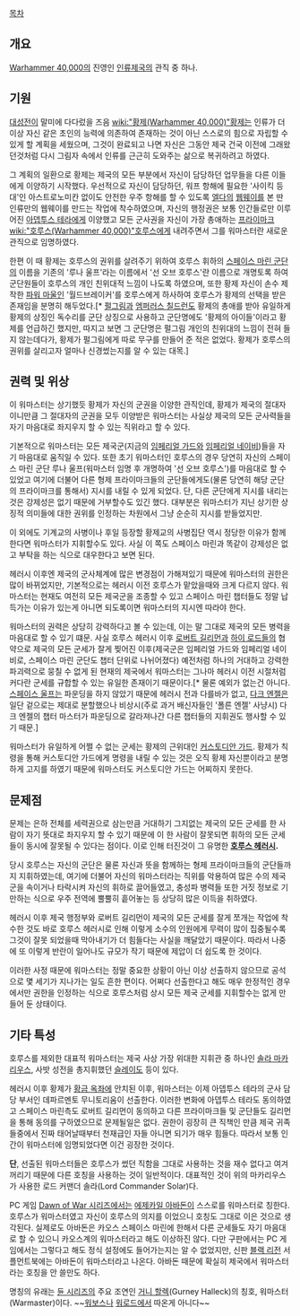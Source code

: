 {{{+1 '''Warmaster'''}}}

[[목차]]

== 개요 ==
[[Warhammer 40,000]]의 진영인 [[인류제국]]의 관직 중 하나.

== 기원 ==
[[대성전]]이 말미에 다다렀을 즈음 [[wiki:"황제(Warhammer 40,000)"황제]]는 인류가 더 이상 자신 같은 초인의 능력에 의존하여 존재하는 것이 아닌 스스로의 힘으로 자립할 수 있게 할 계획을 세웠으며, 그것이 완료되고 나면 자신은 그동안 제국 건국 이전에 그래왔던것처럼 다시 그림자 속에서 인류를 근근히 도와주는 삶으로 복귀하려고 하였다.

그 계획의 일환으로 황제는 제국의 모든 부분에서 자신이 담당하던 업무들을 다른 이들에게 이양하기 시작했다. 우선적으로 자신이 담당하던, 워프 항해에 필요한 '사이킥 등대'인 아스트로노미칸 없이도 안전한 우주 항해를 할 수 있도록 [[엘다]]의 [[웹웨이]]를 본 딴 인류만의 웹웨이를 만드는 작업에 착수하였으며, 자신의 행정권은 보통 인간들로만 이루어진 [[아뎁투스 테라]]에게 이양했고 모든 군사권을 자신이 가장 총애하는 [[프라이마크]] [[wiki:"호루스(Warhammer 40,000)"호루스]]에게 내려주면서 그를 워마스터란 새로운 관직으로 임명하였다.

한편 이 때 황제는 호루스의 권위를 살려주기 위하여 호루스 휘하의 [[스페이스 마린 군단]]의 이름을 기존의 '루나 울프'라는 이름에서 '선 오브 호루스'란 이름으로 개명토록 하여 군단원들이 호루스의 개인 친위대적 느낌이 나도록 하였으며, 또한 황제 자신이 손수 제작한 [[파워 웨폰|파워 마울]]인 '월드브레이커'를 호루스에게 하사하여 호루스가 황제의 선택을 받은 존재임을 분명히 해두었다.[* [[펄그림]]과 [[엠퍼러스 칠드런]]도 황제의 총애를 받아 유일하게 황제의 상징인 독수리를 군단 상징으로 사용하고 군단명에도 '황제의 아이들'이라고 황제를 언급하긴 했지만, 따지고 보면 그 군단명은 펄그림 개인의 친위대의 느낌이 전혀 들지 않는데다가, 황제가 펄그림에게 따로 무구를 만들어 준 적은 없었다. 황제가 호루스의 권위를 살리고자 얼마나 신경썼는지를 알 수 있는 대목.]

== 권력 및 위상 ==
이 워마스터는 상기했듯 황제가 자신의 군권을 이양한 관직인데, 황제가 제국의 절대자이니만큼 그 절대자의 군권을 모두 이양받은 워마스터는 사실상 제국의 모든 군사력들을 자기 마음대로 좌지우지 할 수 있는 직위라고 할 수 있다.

기본적으로 워마스터는 모든 제국군(지금의 [[임페리얼 가드]]와 [[임페리얼 네이비]])들을 자기 마음대로 움직일 수 있다. 또한 초기 워마스터인 호루스의 경우 당연히 자신의 스페이스 마린 군단 루나 울프(워마스터 임명 후 개명하여 '선 오브 호루스')를 마음대로 할 수 있었고 여기에 더불어 다른 형제 프라이마크들의 군단들에게도(물론 당연히 해당 군단의 프라이마크를 통해서) 지시를 내릴 수 있게 되었다. 단, 다른 군단에게 지시를 내리는것은 강제성은 없기 때문에 거부할수도 있긴 했다. 대부분은 워마스터가 지닌 상기한 상징적 의미들에 대한 권위를 인정하는 차원에서 그냥 순순히 지시를 받들었지만.

이 외에도 기계교의 사병이나 후일 등장할 황제교의 사병집단 역시 정당한 이유가 함께한다면 워마스터가 지휘할수도 있다. 사실 이 쪽도 스페이스 마린과 똑같이 강제성은 없고 부탁을 하는 식으로 대우한다고 보면 된다.

헤러시 이후엔 제국의 군사체계에 많은 변경점이 가해져있기 때문에 워마스터의 권한은 많이 바뀌었지만, 기본적으로는 헤러시 이전 호루스가 맡았을때와 크게 다르지 않다. 워마스터는 현재도 여전히 모든 제국군을 조종할 수 있고 스페이스 마린 챕터들도 정말 납득가는 이유가 있는게 아니면 되도록이면 워마스터의 지시엔 따라야 한다.

워마스터의 권력은 상당히 강력하다고 볼 수 있는데, 이는 말 그대로 제국의 모든 병력을 마음대로 할 수 있기 떄문. 사실 호루스 헤러시 이후 [[로버트 길리먼]]과 [[하이 로드]]들의 협약으로 제국의 모든 군세가 잘게 찢어진 이후(제국군은 임페리얼 가드와 임페리얼 네이비로, 스페이스 마린 군단도 챕터 단위로 나뉘어졌다) 예전처럼 하나의 거대하고 강력한 파괴력으로 뭉칠 수 없게 된 현재의 제국에서 워마스터는 그나마 헤러시 이전 시절처럼 커다란 군세를 규합할 수 있는 유일한 존재이기 때문이다.[* 물론 예외가 없는건 아니다. [[스페이스 울프]]는 파운딩을 하지 않았기 때문에 헤러시 전과 다를바가 없고, [[다크 엔젤]]은 일단 겉으로는 제대로 분할했으나 비상시(주로 과거 배신자들인 '폴른 엔젤' 사냥시) 다크 엔젤의 챕터 마스터가 파운딩으로 갈라져나간 다른 챕터들의 지휘권도 행사할 수 있기 때문.]

워마스터가 유일하게 어쩔 수 없는 군세는 황제의 근위대인 [[커스토디안 가드]]. 황제가 칙령을 통해 커스토디안 가드에게 명령을 내릴 수 있는 것은 오직 황제 자신뿐이라고 분명하게 고지를 하였기 때문에 워마스터도 커스토디안 가드는 어찌하지 못한다.

== 문제점 ==
문제는 은하 전체를 세력권으로 삼는만큼 거대하기 그지없는 제국의 모든 군세를 한 사람이 자기 뜻대로 좌지우지 할 수 있기 때문에 이 한 사람이 잘못되면 휘하의 모든 군세들이 동시에 잘못될 수 있다는 점이다. 이로 인해 터진것이 그 유명한 '''[[호루스 헤러시]].'''

당시 호루스는 자신의 군단은 물론 자신과 뜻을 함께하는 형제 프라이마크들의 군단들까지 지휘하였는데, 여기에 더불어 자신의 워마스터라는 직위를 악용하여 많은 수의 제국군을 속이거나 타락시켜 자신의 휘하로 끌어들였고, 충성파 병력들 또한 거짓 정보로 기만하는 식으로 우주 전역에 뿔뿔히 흩어놓는 등 상당히 많은 이득을 취하였다.

헤러시 이후 제국 행정부와 로버트 길리먼이 제국의 모든 군세를 잘게 쪼개는 작업에 착수한 것도 바로 호루스 헤러시로 인해 이렇게 소수의 인원에게 무력이 많이 집중될수록 그것이 잘못 되었을때 막아내기가 더 힘들다는 사실을 깨달았기 때문이다. 따라서 나중에 또 이렇게 반란이 일어나도 규모가 작기 때문에 제압이 더 쉽도록 한 것이다.

이러한 사정 때문에 워마스터는 정말 중요한 상황이 아닌 이상 선출하지 않으므로 공석으로 몇 세기가 지나가는 일도 흔한 편이다. 어쩌다 선출한다고 해도 매우 한정적인 경우에서만 권한을 인정하는 식으로 호루스처럼 상시 모든 제국 군세를 지휘할수는 없게 만들어 둔 상태이다.

== 기타 특성 ==
호루스를 제외한 대표적 워마스터는 제국 사상 가장 위대한 지휘관 중 하나인 [[솔라 마카리우스]], 사밧 성전을 총지휘했던 [[슬레이도]] 등이 있다.

헤러시 이후 황제가 [[황금 옥좌]]에 안치된 이후, 워마스터는 이제 아뎁투스 테라의 군사 담당 부서인 데파르멘토 무니토리움이 선출한다. 이러한 변화에 아뎁투스 테라도 동의하였고 스페이스 마린측도 로버트 길리먼이 동의하고 다른 프라이마크들 및 군단들도 길리먼을 통해 동의를 구하였으므로 문제될일은 없다. 권한이 굉장히 큰 직책인 만큼 제국 귀족들중에서 진짜 태어날때부터 천재급인 자들 아니면 되기가 매우 힘들다. 따라서 보통 인간이 워마스터에 임명되었다면 이건 굉장한 것이다. 

'''단''', 선출된 워마스터들은 호루스가 썼던 직함을 그대로 사용하는 것을 재수 없다고 여겨 꺼리기 때문에 다른 호칭을 사용하는 것이 일반적이다. 대표적인 것이 위의 마카리우스가 사용한 로드 커맨더 솔라(Lord Commander Solar)다.

PC 게임 [[Dawn of War 시리즈]]에서는 [[에제카일 아바돈]]이 스스로를 워마스터로 칭한다. 호루스가 워마스터였고 자신이 호루스의 의지를 이었으니 호칭도 그대로 이은 것으로 생각된다. 실제로도 아바돈은 카오스 스페이스 마린에 한해서 다른 군세들도 자기 마음대로 할 수 있으니 카오스계의 워마스터라고 해도 이상하진 않다. 다만 구판에서는 PC 게임에서는 그렇다고 해도 정식 설정에도 들어가는지는 알 수 없었지만, 신판 [[블랙 리전]] 서플먼트북에는 아바돈이 워마스터라고 나온다. 아바돈 때문에 확실히 제국에서 워마스터라는 호칭을 안 쓸만도 하다. 

명칭의 유래는 [[듄 시리즈]]의 주요 조연인 [[거니 할렉]](Gurney Halleck)의 칭호, 워마스터(Warmaster)이다. ~~[[워보스]]나 [[가즈쿨 막 우룩 스라카|워로드]]에서 따온게 아니다~~
